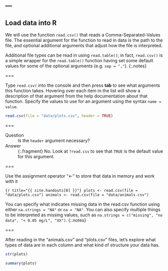 ---
---

## Load data into R

We will use the function `read.csv()` that reads a Comma-Separated-Values file.
The essential argument for the function to read in data is the path to the file,
and optional additional arguments that adjust how the file is interpreted.

Additional file types can be read in using `read.table()`; in fact, `read.csv()`
is a simple wrapper for the `read.table()` function having set some default
values for some of the optional arguments (e.g. `sep = ","`).
{:.notes}

===

Type `read.csv(` into the console and then press **tab** to see what arguments
this function takes. Hovering over each item in the list will show a description
of that argument from the help documentation about that function. Specify the
values to use for an argument using the syntax `name = value`.

```r
read.csv(file = "data/plots.csv", header = TRUE)
```

===

Question
: Is the `header` argument necessary?

Answer
: {:.fragment} No. Look at `?read.csv` to see that `TRUE` is the default value for this argument.

===

Use the assignment operator "<-" to store that data in memory and work with it

```{r title="{{ site.handouts[0] }}"}
plots <- read.csv(file = "data/plots.csv")
animals <- read.csv(file = "data/animals.csv")
``` 

You can specify what indicates missing data in the read.csv function using
either `na.strings = "NA"` or `na = "NA"`. You can also specify multiple things
to be interpreted as missing values, such as `na.strings = c("missing", "no
data", "< 0.05 mg/L", "XX")`.
{:.notes}

===

After reading in the "animals.csv" and "plots.csv" files, let's explore what
types of data are in each column and what kind of structure your data has.

```r
str(plots)
```

```r
summary(plots)
```
